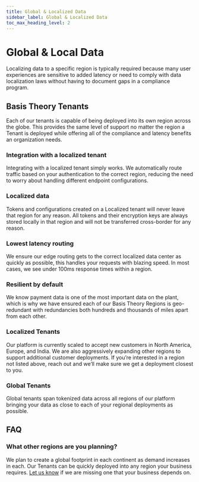 ```yaml
---
title: Global & Localized Data
sidebar_label: Global & Localized Data
toc_max_heading_level: 2
---
```


# Global & Local Data <Enterprise />

Localizing data to a specific region is typically required because many user experiences are sensitive to added latency or need to comply with data localization laws without having to document gaps in a compliance program.

## Basis Theory Tenants

Each of our tenants is capable of being deployed into its own region across the globe. This provides the same level of support no matter the region a Tenant is deployed while offering all of the compliance and latency benefits an organization needs.

### Integration with a localized tenant

Integrating with a localized tenant simply works. We automatically route traffic based on your authentication to the correct region, reducing the need to worry about handling different endpoint configurations.

### Localized data

Tokens and configurations created on a Localized tenant will never leave that region for any reason. All tokens and their encryption keys are always stored locally in that region and will not be transferred cross-border for any reason.

### Lowest latency routing

We ensure our edge routing gets to the correct localized data center as quickly as possible, this handles your requests with blazing speed. In most cases, we see under 100ms response times within a region.

### Resilient by default

We know payment data is one of the most important data on the plant, which is why we have ensured each of our Basis Theory Regions is geo-redundant with redundancies both hundreds and thousands of miles apart from each other.

### Localized Tenants

Our platform is currently scaled to accept new customers in North America, Europe, and India. We are also aggressively expanding other regions to support additional customer deployments. If you’re interested in a region not listed above, reach out and we’ll make sure we get a deployment closest to you.

### Global Tenants

Global tenants span tokenized data across all regions of our platform bringing your data as close to each of your regional deployments as possible.

## FAQ

### What other regions are you planning?

We plan to create a global footprint in each continent as demand increases in each. Our Tenants can be quickly deployed into any region your business requires. [Let us know](https://basistheory.com/contact) if we are missing one that your business depends on.

